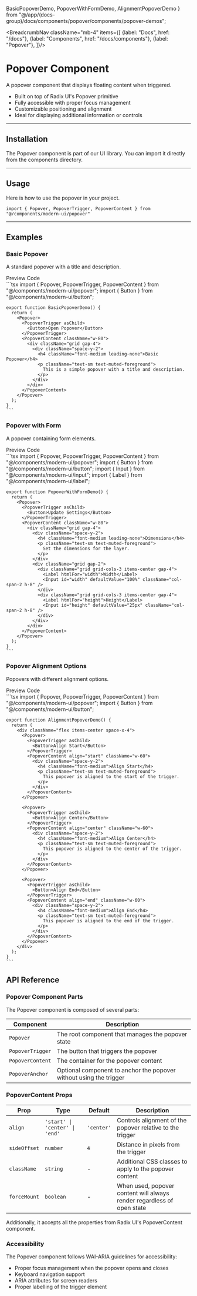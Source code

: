   BasicPopoverDemo,
  PopoverWithFormDemo,
  AlignmentPopoverDemo
} from "@/app/(docs-group)/docs/components/popover/components/popover-demos";

<BreadcrumbNav className="mb-4" items={[
  {label: "Docs", href: "/docs"},
  {label: "Components", href: "/docs/components"},
  {label: "Popover"},
]}/>

<PreviewPopover/>

# Popover Component

A popover component that displays floating content when triggered.

- Built on top of Radix UI's Popover primitive
- Fully accessible with proper focus management
- Customizable positioning and alignment
- Ideal for displaying additional information or controls

---

## Installation

The Popover component is part of our UI library. You can import it directly from the components directory.

<PopoverInstallation/>

---

## Usage

Here is how to use the popover in your project.

```tsx
import { Popover, PopoverTrigger, PopoverContent } from "@/components/modern-ui/popover"
```

---

## Examples

### Basic Popover

A standard popover with a title and description.

<Tabs defaultValue="preview">
  <TabsList>
    <TabsTrigger value="preview">Preview</TabsTrigger>
    <TabsTrigger value="code">Code</TabsTrigger>
  </TabsList>
  <TabsContent value="preview" className="p-6 border rounded-md mt-2 relative min-h-[250px]">
    <div className="absolute inset-0 bg-[radial-gradient(#80808080_1px,transparent_1px)] [background-size:16px_16px] opacity-50 "></div>
    <div className="flex justify-center items-center h-full z-10 relative min-h-[200px]">
      <BasicPopoverDemo />
    </div>
  </TabsContent>
  <TabsContent value="code">
    ```tsx
    import { Popover, PopoverTrigger, PopoverContent } from "@/components/modern-ui/popover";
    import { Button } from "@/components/modern-ui/button";

    export function BasicPopoverDemo() {
      return (
        <Popover>
          <PopoverTrigger asChild>
            <Button>Open Popover</Button>
          </PopoverTrigger>
          <PopoverContent className="w-80">
            <div className="grid gap-4">
              <div className="space-y-2">
                <h4 className="font-medium leading-none">Basic Popover</h4>
                <p className="text-sm text-muted-foreground">
                  This is a simple popover with a title and description.
                </p>
              </div>
            </div>
          </PopoverContent>
        </Popover>
      );
    }
    ```
  </TabsContent>
</Tabs>

### Popover with Form

A popover containing form elements.

<Tabs defaultValue="preview">
  <TabsList>
    <TabsTrigger value="preview">Preview</TabsTrigger>
    <TabsTrigger value="code">Code</TabsTrigger>
  </TabsList>
  <TabsContent value="preview" className="p-6 border rounded-md mt-2 relative min-h-[250px]">
    <div className="absolute inset-0 bg-[radial-gradient(#80808080_1px,transparent_1px)] [background-size:16px_16px] opacity-50 "></div>
    <div className="flex justify-center items-center h-full z-10 relative min-h-[200px]">
      <PopoverWithFormDemo />
    </div>
  </TabsContent>
  <TabsContent value="code">
    ```tsx
    import { Popover, PopoverTrigger, PopoverContent } from "@/components/modern-ui/popover";
    import { Button } from "@/components/modern-ui/button";
    import { Input } from "@/components/modern-ui/input";
    import { Label } from "@/components/modern-ui/label";

    export function PopoverWithFormDemo() {
      return (
        <Popover>
          <PopoverTrigger asChild>
            <Button>Update Settings</Button>
          </PopoverTrigger>
          <PopoverContent className="w-80">
            <div className="grid gap-4">
              <div className="space-y-2">
                <h4 className="font-medium leading-none">Dimensions</h4>
                <p className="text-sm text-muted-foreground">
                  Set the dimensions for the layer.
                </p>
              </div>
              <div className="grid gap-2">
                <div className="grid grid-cols-3 items-center gap-4">
                  <Label htmlFor="width">Width</Label>
                  <Input id="width" defaultValue="100%" className="col-span-2 h-8" />
                </div>
                <div className="grid grid-cols-3 items-center gap-4">
                  <Label htmlFor="height">Height</Label>
                  <Input id="height" defaultValue="25px" className="col-span-2 h-8" />
                </div>
              </div>
            </div>
          </PopoverContent>
        </Popover>
      );
    }
    ```
  </TabsContent>
</Tabs>

### Popover Alignment Options

Popovers with different alignment options.

<Tabs defaultValue="preview">
  <TabsList>
    <TabsTrigger value="preview">Preview</TabsTrigger>
    <TabsTrigger value="code">Code</TabsTrigger>
  </TabsList>
  <TabsContent value="preview" className="p-6 border rounded-md mt-2 relative min-h-[250px]">
    <div className="absolute inset-0 bg-[radial-gradient(#80808080_1px,transparent_1px)] [background-size:16px_16px] opacity-50 "></div>
    <div className="flex justify-center items-center h-full z-10 relative min-h-[200px]">
      <AlignmentPopoverDemo />
    </div>
  </TabsContent>
  <TabsContent value="code">
    ```tsx
    import { Popover, PopoverTrigger, PopoverContent } from "@/components/modern-ui/popover";
    import { Button } from "@/components/modern-ui/button";

    export function AlignmentPopoverDemo() {
      return (
        <div className="flex items-center space-x-4">
          <Popover>
            <PopoverTrigger asChild>
              <Button>Align Start</Button>
            </PopoverTrigger>
            <PopoverContent align="start" className="w-60">
              <div className="space-y-2">
                <h4 className="font-medium">Align Start</h4>
                <p className="text-sm text-muted-foreground">
                  This popover is aligned to the start of the trigger.
                </p>
              </div>
            </PopoverContent>
          </Popover>
          
          <Popover>
            <PopoverTrigger asChild>
              <Button>Align Center</Button>
            </PopoverTrigger>
            <PopoverContent align="center" className="w-60">
              <div className="space-y-2">
                <h4 className="font-medium">Align Center</h4>
                <p className="text-sm text-muted-foreground">
                  This popover is aligned to the center of the trigger.
                </p>
              </div>
            </PopoverContent>
          </Popover>
          
          <Popover>
            <PopoverTrigger asChild>
              <Button>Align End</Button>
            </PopoverTrigger>
            <PopoverContent align="end" className="w-60">
              <div className="space-y-2">
                <h4 className="font-medium">Align End</h4>
                <p className="text-sm text-muted-foreground">
                  This popover is aligned to the end of the trigger.
                </p>
              </div>
            </PopoverContent>
          </Popover>
        </div>
      );
    }
    ```
  </TabsContent>
</Tabs>

## API Reference

### Popover Component Parts

The Popover component is composed of several parts:

| Component | Description |
|-----------|-------------|
| `Popover` | The root component that manages the popover state |
| `PopoverTrigger` | The button that triggers the popover |
| `PopoverContent` | The container for the popover content |
| `PopoverAnchor` | Optional component to anchor the popover without using the trigger |

### PopoverContent Props

| Prop | Type | Default | Description |
|------|------|---------|-------------|
| `align` | `'start' \| 'center' \| 'end'` | `'center'` | Controls alignment of the popover relative to the trigger |
| `sideOffset` | `number` | `4` | Distance in pixels from the trigger |
| `className` | `string` | - | Additional CSS classes to apply to the popover content |
| `forceMount` | `boolean` | - | When used, popover content will always render regardless of open state |

Additionally, it accepts all the properties from Radix UI's PopoverContent component.

### Accessibility

The Popover component follows WAI-ARIA guidelines for accessibility:

- Proper focus management when the popover opens and closes
- Keyboard navigation support
- ARIA attributes for screen readers
- Proper labelling of the trigger element 
